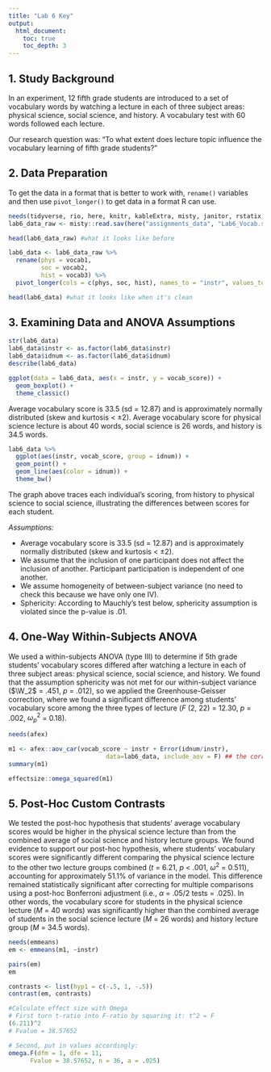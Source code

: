```yaml
---
title: "Lab 6 Key"
output:
  html_document:
    toc: true
    toc_depth: 3
---
```


## 1. Study Background

In an experiment, 12 fifth grade students are introduced to a set of vocabulary words by watching a lecture in each of three subject areas: physical science, social science, and history. A vocabulary test with 60 words followed each lecture. 

Our research question was: “To what extent does lecture topic influence the vocabulary learning of fifth grade students?”

## 2. Data Preparation

To get the data in a format that is better to work with, `rename()` variables and then use `pivot_longer()` to get data in a format R can use. 

```r
needs(tidyverse, rio, here, knitr, kableExtra, misty, janitor, rstatix, psych, misty, MOTE)
lab6_data_raw <- misty::read.sav(here("assignments_data", "Lab6_Vocab.sav"), use.value.labels = TRUE)

head(lab6_data_raw) #what it looks like before

lab6_data <- lab6_data_raw %>% 
  rename(phys = vocab1,
         soc = vocab2,
         hist = vocab3) %>% 
  pivot_longer(cols = c(phys, soc, hist), names_to = "instr", values_to = "vocab_score")

head(lab6_data) #what it looks like when it's clean
```

## 3. Examining Data and ANOVA Assumptions

```r
str(lab6_data)
lab6_data$instr <- as.factor(lab6_data$instr)
lab6_data$idnum <- as.factor(lab6_data$idnum)
describe(lab6_data)
```


```r
ggplot(data = lab6_data, aes(x = instr, y = vocab_score)) +
  geom_boxplot() +
  theme_classic()
```

Average vocabulary score is 33.5 (sd = 12.87) and is approximately normally distributed (skew and kurtosis < ±2). Average vocabulary score for physical science lecture is about 40 words, social science is 26 words, and history is 34.5 words.

```r
lab6_data %>% 
  ggplot(aes(instr, vocab_score, group = idnum)) +
  geom_point() +
  geom_line(aes(color = idnum)) +
  theme_bw()
```

The graph above traces each individual's scoring, from history to physical science to social science, illustrating the differences between scores for each student.

*Assumptions:*

* Average vocabulary score is 33.5 (sd = 12.87) and is approximately normally distributed (skew and kurtosis < ±2).
* We assume that the inclusion of one participant does not affect the inclusion of another. Participant participation is independent of one another.
* We assume homogeneity of between-subject variance (no need to check this because we have only one IV).
* Sphericity: According to Mauchly's test below, sphericity assumption is violated since the p-value is .01.


## 4. One-Way Within-Subjects ANOVA

We used a within-subjects ANOVA (type III) to determine if 5th grade students' vocabulary scores differed after watching a lecture in each of three subject areas: physical science, social science, and history. We found that the assumption sphericity was not met for our within-subject variance ($\W_2$ = .451, _p_ = .012), so we applied the Greenhouse-Geisser correction, where we found a significant difference among students' vocabulary score among the three types of lecture (*F* (2, 22) = 12.30, *p* = .002, $\omega_p^{2}$ = 0.18).

```r
needs(afex)

m1 <- afex::aov_car(vocab_score ~ instr + Error(idnum/instr),
                           data=lab6_data, include_aov = F) ## the correction .63101 affects degrees of freedom. multiply this by the df given to get true df, if needed
summary(m1)
```

```r
effectsize::omega_squared(m1)
```

## 5. Post-Hoc Custom Contrasts

We tested the post-hoc hypothesis that students' average vocabulary scores would be higher in the physical science lecture than from the combined average of social science and history lecture groups. We found evidence to support our post-hoc hypothesis, where students' vocabulary scores were significantly different comparing the physical science lecture to the other two lecture groups combined (_t_ = 6.21, _p_ < .001, $\omega^{2}$ = 0.511), accounting for approximately 51.1% of variance in the model. This difference remained statistically significant after correcting for multiple comparisons using a post-hoc Bonferroni adjustment (i.e., $\alpha$ = .05/2 tests = .025). In other words, the vocabulary score for students in the physical science lecture (_M_ = 40 words) was significantly higher than the combined average of students in the social science lecture (_M_ = 26 words) and history lecture group (_M_ = 34.5 words).

```r
needs(emmeans)
em <- emmeans(m1, ~instr)

pairs(em)
em
```

```r
contrasts <- list(hyp1 = c(-.5, 1, -.5))
contrast(em, contrasts)
```

```r
#Calculate effect size with Omega
# First turn t-ratio into F-ratio by squaring it: t^2 = F
(6.211)^2
# Fvalue = 38.57652

# Second, put in values accordingly:
omega.F(dfm = 1, dfe = 11,
      Fvalue = 38.57652, n = 36, a = .025)
```

